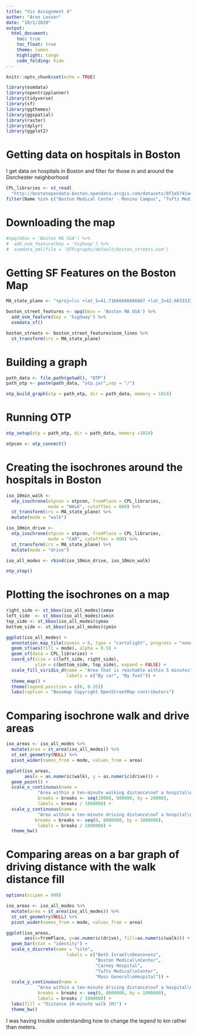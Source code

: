 ```yaml
---
title: "Vis Assignment 4"
author: "Aron Lesser"
date: "10/1/2020"
output:
  html_document:
    toc: true
    toc_float: true
    theme: lumen
    highlight: tango
    code_folding: hide
---
```


```r
knitr::opts_chunk$set(echo = TRUE)
```


```r
library(osmdata)
library(opentripplanner)
library(tidyverse)
library(sf)
library(ggthemes)
library(ggspatial)
library(raster)
library(dplyr)
library(ggplot2)

```



# Getting data on hospitals in Boston

I get data on hospitals in Boston and filter for those in and around the Dorchester neighborhood

```r
CPL_libraries <- st_read(
  "http://bostonopendata-boston.opendata.arcgis.com/datasets/8f1e5741a4ee4c0f82925d17aab3c002_2.kml?outSR=%7B%22latestWkid%22%3A2249%2C%22wkid%22%3A102686%7D") %>%
filter(Name %in% c("Boston Medical Center - Menino Campus", "Tufts Medical Center", "Mass General Hospital", "Carney Hospital", "Beth Isreal Deaconess medical Center - East Campus"))

```

# Downloading the map
```r
#opq(bbox = 'Boston MA USA') %>%
#  add_osm_feature(key = 'highway') %>%
#  osmdata_xml(file = 'OTP/graphs/default/boston_streets.osm')
```

# Getting SF Features on the Boston Map

```r

MA_state_plane <- "+proj=lcc +lat_1=41.71666666666667 +lat_2=42.68333333333333 +lat_0=41 +lon_0=-71.5 +x_0=200000 +y_0=750000 +ellps=GRS80 +units=m +no_defs"

boston_street_features <- opq(bbox = 'Boston MA USA') %>%
  add_osm_feature(key = 'highway') %>%
  osmdata_sf()

boston_streets <- boston_street_features$osm_lines %>%
  st_transform(crs = MA_state_plane)
```


# Building a graph
```r
path_data <- file.path(getwd(), "OTP")
path_otp <- paste(path_data, "otp.jar",sep = "/")

otp_build_graph(otp = path_otp, dir = path_data, memory = 1024) 
```

# Running OTP

```r
otp_setup(otp = path_otp, dir = path_data, memory =1024)

otpcon <- otp_connect()
```


# Creating the isochrones around the hospitals in Boston

```r
iso_10min_walk <- 
  otp_isochrone(otpcon = otpcon, fromPlace = CPL_libraries, 
                mode = "WALK", cutoffSec = 600) %>%
  st_transform(crs = MA_state_plane) %>%
  mutate(mode = "walk")

iso_10min_drive <- 
  otp_isochrone(otpcon = otpcon, fromPlace = CPL_libraries, 
                mode = "CAR", cutoffSec = 600) %>%
  st_transform(crs = MA_state_plane) %>%
  mutate(mode = "drive")

iso_all_modes <- rbind(iso_10min_drive, iso_10min_walk)

otp_stop()
```

# Plotting the isochrones on a map

```r
right_side <- st_bbox(iso_all_modes)$xmax
left_side  <- st_bbox(iso_all_modes)$xmin
top_side <- st_bbox(iso_all_modes)$ymax
bottom_side <- st_bbox(iso_all_modes)$ymin

ggplot(iso_all_modes) +
  annotation_map_tile(zoomin = 0, type = "cartolight", progress = "none") +
  geom_sf(aes(fill = mode), alpha = 0.5) +
  geom_sf(data = CPL_libraries) +
  coord_sf(xlim = c(left_side, right_side), 
           ylim = c(bottom_side, top_side), expand = FALSE) +
  scale_fill_viridis_d(name = "Area that is reachable within 5 minutes",
                       labels = c("By car", "By foot")) +
  theme_map() +
  theme(legend.position = c(0, 0.35))
  labs(caption = "Basemap Copyright OpenStreetMap contributors")
```

# Comparing isochrone walk and drive areas

```r
iso_areas <- iso_all_modes %>%
  mutate(area = st_area(iso_all_modes)) %>%
  st_set_geometry(NULL) %>%
  pivot_wider(names_from = mode, values_from = area) 

ggplot(iso_areas, 
       aes(x = as.numeric(walk), y = as.numeric(drive))) +
  geom_point() +
  scale_x_continuous(name = 
            "Area within a ten-minute walking distance\nof a hospital\n(square km)",
            breaks = breaks <- seq(10000, 800000, by = 20000),
            labels = breaks / 1000000) +
  scale_y_continuous(name = 
            "Area within a ten-minute driving distance\nof a hospital\n(square km)",
           breaks = breaks <- seq(0, 8000000, by = 1000000),
            labels = breaks / 1000000) +
  theme_bw()

```

# Comparing areas on a bar graph of driving distance with the walk distance fill

```r
options(scipen = 999)

iso_areas <- iso_all_modes %>%
  mutate(area = st_area(iso_all_modes)) %>%
  st_set_geometry(NULL) %>%
  pivot_wider(names_from = mode, values_from = area) 

ggplot(iso_areas, 
       aes(x=fromPlace, y=as.numeric(drive), fill=as.numeric(walk))) +
  geom_bar(stat = "identity") +
  scale_x_discrete(name = "site",
                       labels = c("Beth Israel\nDeaconess",
                                  "Boston Medical\nCenter",
                                  "Carney Hospital",
                                  "Tufts Medical\nCenter",
                                  "Mass General\nHospital")) +
  scale_y_continuous(name = 
            "Area within a ten-minute driving distance\nof a hospital\n(square km)",
            breaks = breaks <- seq(0, 8000000, by = 1000000),
            labels = breaks / 1000000) +
  labs(fill = "Distance 10-minute walk (M)") +
  theme_bw() 
```



I was having trouble understanding how to change the legend to km rather than meters. 



